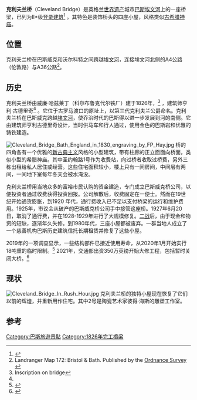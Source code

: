 {{Infobox bridge
|bridge_name = 克利夫兰桥
|image       = Cleveland Bridge (geograph 3808880).jpg
|image_size  = 250px
|official_name=
|also_known_as=
|crosses     = [[雅芳河_(布里斯托)|埃文河]]
|location    = 英格兰[[巴斯|巴斯]]
|open= 1826
|heritage =II*级[[登录建筑|登录建筑]]
|coordinates={{Coord|51|23|22|N|2|21|21|W|region:GB_type:landmark|display=inline,title}}
}}

'''克利夫兰桥'''（Cleveland Bridge）是英格兰[[世界遗产|世界遗产]]城市[[巴斯|巴斯]][[雅芳河_(布里斯托)|埃文河]]上的一座桥梁，已列为II*级[[登录建筑|登录建筑]]<ref name="IoE">{{cite web | title= Cleveland Bridge   | work=Images of England | url=http://www.imagesofengland.org.uk/details/default.aspx?id=442453 | archive-url=https://web.archive.org/web/20121022003620/http://www.imagesofengland.org.uk/details/default.aspx?id=442453| archive-date=2012-10-22 | accessdate=2007-10-30}}</ref> 。其特色是装饰桥头的四座小屋，风格类似[[古希腊神庙|古希腊神庙]]。

==位置==
克利夫兰桥在巴斯威克和沃尔科特之间跨越[[雅芳河_(布里斯托)|埃文河]]，连接埃文河北侧的A4公路（伦敦路）与A36公路<ref name="landrange172">Landranger Map 172: Bristol & Bath. Published by the [[Ordnance_Survey|Ordnance Survey]] {{ISBN|0-319-22772-3}}</ref>。

==历史==
克利夫兰桥由威廉·哈兹莱丁（科尔布鲁克代尔铁厂）建于1826年，<ref name="Date">Inscription on bridge</ref> ，建筑师亨利·古德里奇<ref name="IoE"/> 。它位于古罗马渡口的原址上，以第三代克利夫兰公爵命名。克利夫兰桥在巴斯威克跨越[[雅芳河_(布里斯托)|埃文河]]，使乔治时代的巴斯得以进一步发展到河的南侧。它由建筑师亨利古德里奇设计，当时供马车和行人通过，使用金色的巴斯岩和优雅的铸铁建造。

[[File:Cleveland_Bridge_Bath_England_in_1830_engraving_by_FP_Hay.jpg|thumb]]
桥的四角各有一个优雅的[[新古典主义|新古典主义]]风格的小型建筑，带有柱廊的正立面面向桥面，类似小型的希腊神庙。其中圣约翰路1号作为收费站，向过桥者收取过桥费，另外三栋出租给私人居住或经营。这些住宅面积较小，楼上只有一间房间，中间层有两间，一间地下室每年冬天会被水淹没。

克利夫兰桥用当地众多的富裕市民认购的资金建造，专门成立巴斯威克桥公司，以便投资者通过收费获得投资回报。公司解散后，收费固定在一便士。然而在19世纪开始通货膨胀，到1920 年代，通行费收入已不足以支付桥梁的运行和维护费用。1925年，市议会从破产的巴斯威克桥公司手中接管这座桥。1927年6月20日，取消了通行费，并在1928-1929年进行了大规模修复。[[二战|二战]]后，由于现金和物资的短缺，逐渐年久失修。到1980年代，三座小屋都被废弃。一群当地人成立了一个慈善机构巴斯历史建筑信托长期租赁并修复了这些小屋。

2019年的一项调查显示，一些结构部件已接近使用寿命，从2020年1月开始实行18吨重的临时限制。<ref name=bathchron-20191106>{{cite news |url=https://www.somersetlive.co.uk/news/somerset-news/weight-limit-historically-significant-bridge-3508289 |title=Weight limit on 'historically significant' bridge to divert hundreds of lorries |last=Sumner |first=Stephen |newspaper=Bath Chronicle |date=6 November 2019 |accessdate=9 November 2019 |archive-date=2021-03-31 |archive-url=https://web.archive.org/web/20210331132424/https://www.somersetlive.co.uk/news/somerset-news/weight-limit-historically-significant-bridge-3508289 |dead-url=no }}</ref>  2021年，交通部出资350万英镑开始大修工程，包括暂时关闭大桥。<ref name=bathecho-20201023>{{cite news |url=https://www.bathecho.co.uk/news/community/work-repair-cleveland-bridge-begin-next-year-92159/ |title=Work on repairing Cleveland Bridge to begin next year following approval |newspaper=Bath Echo |date=23 October 2020 |access-date=24 October 2020 |archive-date=2021-06-15 |archive-url=https://web.archive.org/web/20210615050651/https://www.bathecho.co.uk/news/community/work-repair-cleveland-bridge-begin-next-year-92159/ |dead-url=no }}</ref>

==现状==
[[File:Cleveland_Bridge_In_Rush_Hour.jpg|thumb]]
克利夫兰桥的独特小屋现在恢复了它们以前的辉煌，并重新用作住宅。其中2号是陶瓷艺术家彼得·海斯的雕塑工作室。

== 参考 ==
{{reflist}}
[[Category:巴斯旅遊景點|Category:巴斯旅遊景點]]
[[Category:1826年完工橋梁|Category:1826年完工橋梁]]